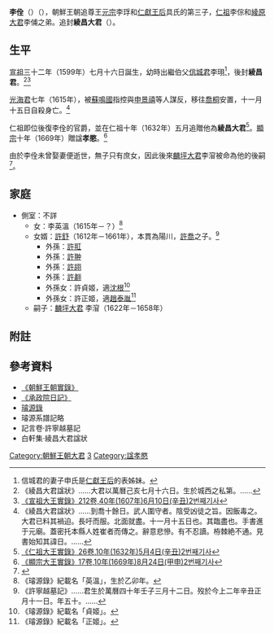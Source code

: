 '''李佺'''（{{lang-ko|'''이전'''}}）（{{bd|1599年||1615年}}），朝鮮王朝追尊王[[朝鮮元宗|元宗]]李琈和[[仁獻王后|仁獻王后]]具氏的第三子，[[朝鮮仁祖|仁祖]]李倧和[[綾原大君|綾原大君]]李俌之弟。追封'''綾昌大君'''（{{lang-ko|'''능창대군'''}}）。
==生平==
[[朝鮮宣祖|宣祖]]三十二年（1599年）七月十六日誕生，幼時出繼伯父[[信城君|信城君]]李珝<ref>信城君的妻子申氏是[[仁獻王后|仁獻王后]]的表姊妹。</ref>，後封'''綾昌君'''。<ref>《綾昌大君諡狀》……大君以萬曆己亥七月十六日。生於城西之私第。……</ref><ref>[http://sillok.history.go.kr/inspection/insp_king.jsp?id=wna_14006010_002&tabid=w 《宣祖大王實錄》212卷,40年(1607年)6月10日(辛丑)2번째기사]</ref>

[[光海君|光海君]]七年（1615年），被[[蘇鳴國|蘇鳴國]]指控與[[申景禧|申景禧]]等人謀反，移往[[喬桐島|喬桐]]安置，十一月十五日自殺身亡。<ref>《綾昌大君諡狀》……到喬十餘日。武人圍守者。陰受凶徒之旨。因飯毒之。大君已料其禍迫。長吁而服。北面就盡。十一月十五日也。其臨盡也。手書進于元廟。蓋密托本縣人姓崔者而傳之。辭意悲慘。有不忍讀。栫棘絶不通。見書始知其諱日。……</ref>

仁祖即位後復李佺的官爵，並在仁祖十年（1632年）五月追贈他為'''綾昌大君'''<ref>[http://sillok.history.go.kr/inspection/insp_king.jsp?id=wpa_11005004_002&tabid=w 《仁祖大王實錄》26卷,10年(1632年)5月4日(辛丑)2번째기사]</ref>。[[朝鮮顯宗|顯宗]]十年（1669年）贈諡'''孝愍'''。<ref>[http://sillok.history.go.kr/inspection/insp_king.jsp?id=wra_11008024_002&tabid=w 《顯宗大王實錄》17卷,10年(1669年)8月24日(甲申)2번째기사]</ref>

由於李佺未曾娶妻便逝世，無子只有庶女，因此後來[[麟坪大君|麟坪大君]]李㴭被命為他的後嗣<ref>{{cite web |title=선원록[璿源錄v50] |url=http://yoksa.aks.ac.kr/jsp/aa/VolumeList.jsp?aa10up=kh2_je_a_vsu_21046_000&aa10no=kh2_je_a_vsu_21046_050 |website=한국학 디지털 아카이브 |accessdate=2020-12-31}}</ref>。

==家庭==
*側室：不詳
**女：李英溫（1615年－？）<ref>《璿源錄》紀載名「英溫」，生於乙卯年。</ref>
**女婿：[[許舒|許舒]]（1612年－1661年），本貫為陽川，[[許喬|許喬]]之子。<ref>《許寧越墓記》……君生於萬曆四十年壬子三月十二日。歿於今上二年辛丑正月十一日。年五十。……</ref>
***外孫：[[許羾|許羾]]
***外孫：[[許翀|許翀]]
***外孫：[[許䎁|許䎁]]
***外孫：[[許䎘|許䎘]]
***外孫女：許貞姬，適[[沈根|沈根]]<ref>《璿源錄》紀載名「貞姬」。</ref>
***外孫女：許正姬，適[[趙泰胤|趙泰胤]]<ref>《璿源錄》紀載名「正姬」。</ref>
**嗣子：[[麟坪大君|麟坪大君]] 李㴭（1622年－1658年）

==附註==
{{reflist}}

== 參考資料 ==
*[http://sillok.history.go.kr/main/main.jsp 《朝鮮王朝實錄》]
*[http://sjw.history.go.kr/main/main.jsp 《承政院日記》]
*[https://web.archive.org/web/20131004223554/http://royal.kostma.net/Ge/MainTree 璿源錄]
*璿源系譜記略
*記言卷·許寧越墓記
*白軒集·綾昌大君諡狀

[[Category:朝鮮王朝大君|Category:朝鮮王朝大君]]
[[Category:朝鮮元宗王子|3]]
[[Category:諡孝愍|Category:諡孝愍]]